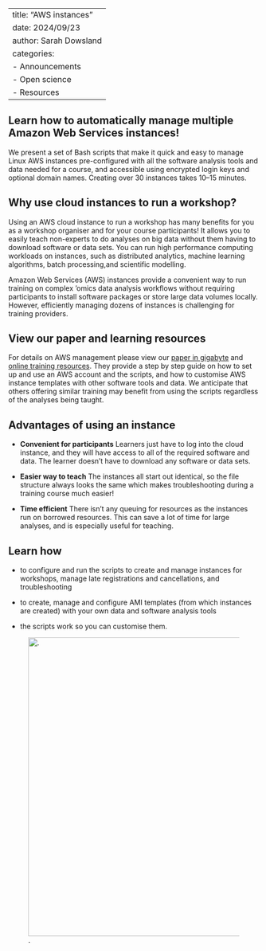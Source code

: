 
---
title: "AWS instances"
date: 2024/09/23
author: Sarah Dowsland
categories:
  - Announcements
  - Open science
  - Resources
---

## Learn how to automatically manage multiple Amazon Web Services instances!

We present a set of Bash scripts that make it quick and easy to manage Linux AWS instances pre-configured with all the software analysis tools and data needed for a course, and accessible using encrypted login keys and optional domain names. Creating over 30 instances takes 10–15 minutes.

## Why use cloud instances to run a workshop?

Using an AWS cloud instance to run a workshop has many benefits for you as a workshop organiser and for your course participants! It allows you to easily teach non-experts to do analyses on big data without them having to download software or data sets. You can run high performance computing workloads on instances, such as distributed analytics, machine learning algorithms, batch processing,and scientific modelling.

Amazon Web Services (AWS) instances provide a convenient way to run training on complex ‘omics data analysis workflows without requiring participants to install software packages or store large data volumes locally. However, efficiently managing dozens of instances is challenging for training providers.

## View our paper and learning resources

For details on AWS management please view our [paper in gigabyte](https://gigabytejournal.com/articles/133) and [online training resources](https://cloud-span.github.io/cloud-admin-guide-v2q/).
They provide a step by step guide on how to set up and use an AWS account and the scripts, and how to customise AWS instance templates with other software tools and data. We anticipate that others offering similar training may benefit from using the scripts regardless of the analyses being taught.

## Advantages of using an instance

-  **Convenient for participants** Learners just have to log into the cloud instance, and they will have access to all of the required software and data. The learner doesn’t have to download any software or data sets.

-  **Easier way to teach** The instances all start out identical, so the file structure always looks the same which makes troubleshooting during a training course much easier!

-  **Time efficient** There isn’t any queuing for resources as the instances run on borrowed resources. This can save a lot of time for large analyses, and is especially useful for teaching.

## Learn how

-  to configure and run the scripts to create and manage instances for workshops, manage late registrations and cancellations, and troubleshooting

-  to create, manage and configure AMI templates (from which instances are created) with your own data and software analysis tools

-  the scripts work so you can customise them.

![.](aws-admin-card-narrow.png){fig-alt="Logo for AWS instances." width="600"} 

